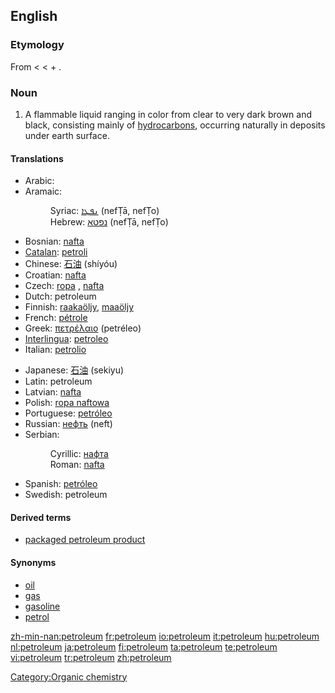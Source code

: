 ==English==

{{wikipedia}}

===Etymology===
From {{ML.}} {{term|petroleum|lang=la}} < {{Gr.}} {{term|sc=polytonic|πετρέλαιον||tr=petrelaion|oil of the rock|lang=grc}} < {{AGr.}} {{term|sc=polytonic|πέτρα||tr=petra|stone, rock|lang=grc}} + {{term|sc=polytonic|έλαιον||tr=elaion|olive oil, any oily substance|lang=grc}}.

===Noun===
{{en-noun|pl='''[[petroleums]]''' ''or, rarely,'' '''[[petrolea]]'''}}

# A flammable liquid ranging in color from clear to very dark brown and black, consisting mainly of [[hydrocarbon]]s, occurring naturally in deposits under earth surface.

====Translations====
{{trans-top|the flammable liquid mixture of hydrocarbons}}
* Arabic: {{t|ar|sc=Arab|نفط|tr=nafʈ|m}}
* Aramaic:
*: Syriac: [[ܢܦܛܐ]] (nefṬā, nefṬo) {{m}}
*: Hebrew: [[נפטא]] (nefṬā, nefṬo) {{m}}
* Bosnian: [[nafta]] {{f}}
* [[Catalan]]: [[petroli]]
* Chinese: [[石油]] (shíyóu)
* Croatian: [[nafta]] {{f}}
* Czech: [[ropa]] {{f}}, [[nafta]] {{f}}
* Dutch: petroleum {{m}}
* Finnish: [[raakaöljy]], [[maaöljy]]
* French: [[pétrole]] {{m}}
* Greek: [[πετρέλαιο]] (petréleo)
* [[Interlingua]]: [[petroleo]]
* Italian: [[petrolio]] {{m}}
{{trans-mid}}
* Japanese: [[石油]] (sekiyu)
* Latin: petroleum
* Latvian: [[nafta]] {{f}}
* Polish: [[ropa naftowa]] {{f}}
* Portuguese: [[petróleo]] {{m}}
* Russian: [[нефть]] (neft) {{f}}
* Serbian:
*: Cyrillic: [[нафта]] {{f}}
*: Roman: [[nafta#Serbian|nafta]] {{f}}
* Spanish: [[petróleo]] {{m}}
* Swedish: petroleum {{n}}
{{trans-bottom}}

====Derived terms====
* [[packaged petroleum product]]

====Synonyms====
* [[oil]]
* [[gas]]
* [[gasoline]]
* [[petrol]]

[[Category:Organic chemistry]]

[[zh-min-nan:petroleum]]
[[fr:petroleum]]
[[io:petroleum]]
[[it:petroleum]]
[[hu:petroleum]]
[[nl:petroleum]]
[[ja:petroleum]]
[[fi:petroleum]]
[[ta:petroleum]]
[[te:petroleum]]
[[vi:petroleum]]
[[tr:petroleum]]
[[zh:petroleum]]